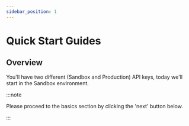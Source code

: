 ```yaml
---
sidebar_position: 1
---
```


# Quick Start Guides

## Overview 

You'll have two different (Sandbox and Production) API keys, today we'll start in the Sandbox environment. 

:::note

Please proceed to the basics section by clicking the 'next' button below. 

:::

